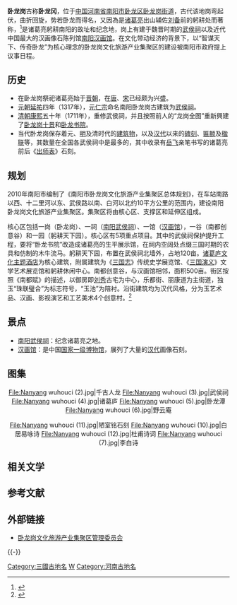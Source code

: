 {{otheruses|subject=南阳的卧龙岗|other='''卧龙岗'''的其他含义|卧龙岗 (消歧义)}}
{{旅游风景区
|名称=卧龙岗
|图片=WuHou 1.jpg
|位于=[[河南省|河南省]][[南阳市|南阳市]][[卧龙区|卧龙区]]
|海拔=
|官方网站 =
|pushpin_map            = henan<!-- the name of a location map as per http://en.wikipedia.org/wiki/Template:Location_map -->
|pushpin_label_position = <!-- the position of the pushpin label: left, right, top, bottom, none -->
|pushpin_map_caption    =卧龙岗在[[河南|河南]]的位置 
|pushpin_mapsize        =250
| coor_type             = <!-- can be used to specify what the coordinates refer to -->
|latd=32 |latm=58 |lats=42.42 |latNS=N
|longd=112 |longm=30 |longs=29.82 |longEW=E
}}

'''卧龙岗'''古称'''卧龙冈'''，位于[[中国|中国]][[河南省|河南省]][[南阳市|南阳市]][[卧龙区|卧龙区]][[卧龙岗街道|卧龙岗街道]]，古代该地岗弯起伏，曲折回旋，势若卧龙而得名，又因為是[[诸葛亮|诸葛亮]]出山辅佐[[刘备|刘备]]前的躬耕处而著称，<ref>{{cite web|url=http://epaper.gmw.cn/gmrb/html/2013-05/27/nw.D110000gmrb_20130527_1-15.htm?div=-1|title=汉之南都 时势英雄|publisher=光明日报|date=2013年5月27日|access-date=2015年9月7日|archive-date=2019年6月11日|archive-url=https://web.archive.org/web/20190611002111/http://epaper.gmw.cn/gmrb/html/2013-05/27/nw.D110000gmrb_20130527_1-15.htm?div=-1}}</ref>是诸葛亮躬耕南阳的故址和纪念地，岗上有建于魏晋时期的[[武侯祠_(南阳)|武侯祠]]以及近代中国最大的汉画像石陈列馆[[南阳汉画馆|南阳汉画馆]]。在文化带动经济的背景下，以“智谋天下、传奇卧龙”为核心理念的卧龙岗文化旅游产业集聚区的建设被南阳市政府提上议事日程。

==历史==
*在卧龙岗祭祀诸葛亮始于[[晋朝|晋朝]]，在[[唐朝|唐]]、[[宋朝|宋]]已经颇为兴盛。
*[[元朝|元朝]][[延祐|延祐]]四年（1317年），[[元仁宗|元仁宗]]命名南阳卧龙岗古建筑为[[武侯祠|武侯祠]]。
*[[清朝|清朝]][[康熙|康熙]]五十年（1711年），重修武侯祠，并且按照前人的“龙岗全图”重新興建了[[卧龙岗十景|卧龙岗十景]]和[[卧龙书院|卧龙书院]]。
*当代卧龙岗保存着元、[[明朝|明]]及清时代的[[建筑物|建筑物]]，以及[[汉代|汉代]]以来的[[碑刻|碑刻]]、[[匾额|匾额]]及[[楹联|楹联]]等，其数量在全国各武侯祠中是最多的，其中收录有[[岳飞|岳飞]]亲笔书写的诸葛亮前后《[[出师表|出师表]]》石刻。

==规划==
2010年南阳市编制了《南阳市卧龙岗文化旅游产业集聚区总体规划》，在车站南路以西、十二里河以东、武侯路以南、白河以北约10平方公里的范围内，建设南阳卧龙岗文化旅游产业集聚区。集聚区将由核心区、支撑区和延伸区组成。

核心区包括一岗（卧龙岗）、一祠（[[南阳武侯祠|南阳武侯祠]]）、一馆（[[汉画馆|汉画馆]]），一谷（南都创意谷）和一园（躬耕天下园）。核心区有5项重点项目。其中的武侯祠保护提升工程，要将“卧龙书院”改造成诸葛亮的生平展示馆，在祠内空阔处点缀三国时期的农具和仿制的木牛流马。躬耕天下园，布置在武侯祠北墙外，占地120亩。[[诸葛庐文化主题酒店|诸葛庐文化主题酒店]]为核心建筑，附属建筑为《[[三国志|三国志]]》传统史学展览馆、《[[三国演义|三国演义]]》文学艺术展览馆和躬耕休闲中心。南都创意谷，与汉画馆相邻，面积500亩。街区按照《南都赋》的描述，以御房即[[刘秀|刘秀]]古宅为中心，乐都街、丽康道为主街道，独玉“珠联璧合”为标志符号，“玉池”为陪衬。沿街建筑均为汉代风格，分为玉艺术品、汉画、影视演艺和工艺美术4个创意村。<ref>{{cite web|url=http://www.henan.gov.cn/zwgk/system/2015/04/03/010541083.shtml|title=南阳市：卧龙区积极推进卧龙岗文化旅游产业集聚区建设|publisher=河南省人民政府|date=2015年4月3日}}</ref>

==景点==
*[[南阳武侯祠|南阳武侯祠]]：纪念诸葛亮之地。
*[[汉画馆|汉画馆]]：是中国[[国家一级博物馆|国家一级博物馆]]，展列了大量的[[汉代|汉代]]画像石刻。

== 图集 ==
<center>
<gallery>
File:Nanyang wuhouci (2).jpg|千古人龙
File:Nanyang wuhouci (3).jpg|武侯祠
File:Nanyang wuhouci (4).jpg|诸葛庐
File:Nanyang wuhouci (5).jpg|卧龙潭
File:Nanyang wuhouci (6).jpg|野云庵
</gallery>

<gallery>
File:Nanyang wuhouci (11).jpg|陋室铭石刻
File:Nanyang wuhouci (10).jpg|白居易咏诗
File:Nanyang wuhouci (12).jpg|杜甫诗词
File:Nanyang wuhouci (7).jpg|李白诗
</gallery>
</center>

==相关文学==

{{cquote|汉道昔云季，群雄方战争。<br /> 
霸图各未立，割据资豪英。<br />  
赤伏起颓运，'''卧龙'''得孔明。<br /> 
当其'''南阳'''时，陇亩躬自耕。<br /> 
鱼水三顾合，风云四海生。
|《读诸葛武侯传》—唐·[[李白|李白]]}}

{{cquote|寂寂无憀九夏中，傍帘依壁待清风。<br /> 
壮图奇策无人问，'''不及南阳一卧龙'''。
|《中夏昼卧》—唐·[[刘兼|刘兼]]}}

{{cquote|睡起东窗日已红，扶头宿酒未惺松。<br /> 
'''南阳'''一梦何关醉，自爱终身作'''卧龙'''。
|《睡起三绝》—宋·[[岳珂|岳珂]]}}

{{cquote|今年二月气候别，十日大雪寒于冬。<br /> 
民人正坐冻馁苦，燕雀如何意味浓？<br />  
风俗可知南北早，山河空锁百千重。<br /> 
草堂欲作梅花梦，忽忆'''南阳有卧龙'''。
|《己丑二月三日大风雨雪 其二》—元·[[王冕|王冕]]}}

{{cquote|山横黛色枕平芜，树影萧疏汉月孤。<br /> 
地据贼臣窥九鼎，天留元老峙三都。 <br />  
'''出庐'''整顿千秋事，弹指髡钳两国奴。<br /> 
故自断鳌四撑极，何殊赤帝抚雄图。
|《'''卧龙冈'''》—明·[[叶秉敬|叶秉敬]]}}

{{cquote|'''卧龙'''一去已千载，此地隆然尚有'''冈'''。<br /> 
庙食不随[[蜀汉|炎祚]]冷，陇耕犹认草庐芳。 <br />  
三分遗恨江流在，八阵雄图战垒长。 <br /> 
暂憩星轺拜宇下，楚云忽散日生光。
|《谒武侯祠》—明·[[王体复|王体复]]}}

{{cquote|象床宝帐悄无言，草得降书又几番？<br /> 
两表涕零前出塞，一官安乐老称藩。<br />  
祠官香火三间屋，大将星辰五丈原。<br /> 
异代萧条吾怅望，斜阳满树暮云蘩。
|《'''卧龙冈'''作》—清·[[舒位|舒位]]}}

== 参考文献 ==
{{Commonscat|Wolong Gang|卧龙岗}}
{{Reflist}}

== 外部链接 ==
*[https://web.archive.org/web/20160123070107/http://www.wlgjjq.com/ 卧龙岗文化旅游产业集聚区管理委员会]

{{-}}
{{南阳市旅游资源列表}}
{{武侯祠}}
{{DEFAULTSORT:W}}
[[Category:三國古地名|Category:三國古地名]]
[[Category:南阳地理|W]]
[[Category:河南古地名|Category:河南古地名]]